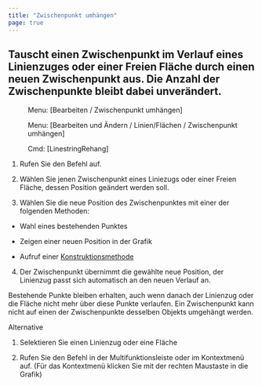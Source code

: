 ```yaml
---
title: "Zwischenpunkt umhängen"
page: true
---
```

## Tauscht einen Zwischenpunkt im Verlauf eines Linienzuges oder einer Freien Fl&#228;che durch einen neuen  Zwischenpunkt aus. Die Anzahl der Zwischenpunkte bleibt dabei unver&#228;ndert.
<GeoMapper> <Menu> Menu: [Bearbeiten / Zwischenpunkt umhängen] </Menu> </GeoMapper>
<GeoDesigner> <Menu> Menu: [Bearbeiten und Ändern / Linien/Flächen / Zwischenpunkt umhängen] </Menu> 
 <Menu> Cmd: [LinestringRehang] </Menu> </GeoDesigner>


1. Rufen Sie den Befehl auf.

2. W&#228;hlen Sie jenen Zwischenpunkt eines Liniezugs oder einer Freien Fl&#228;che, dessen Position ge&#228;ndert werden soll.

3. W&#228;hlen Sie die neue Position des Zwischenpunktes mit einer der folgenden Methoden:

- Wahl eines bestehenden Punktes

- Zeigen einer neuen Position in der Grafik

- Aufruf einer 
[Konstruktionsmethode](../konstruktion/allgemein)



4. Der Zwischenpunkt &#252;bernimmt die gew&#228;hlte neue Position, der Linienzug passt sich automatisch an den neuen Verlauf an. 




<Success>
Bestehende Punkte bleiben erhalten, auch wenn danach der Linienzug oder die Fl&#228;che nicht mehr &#252;ber diese Punkte verlaufen.
</Success>
 
<Success>
Ein Zwischenpunkt kann nicht auf einen der Zwischenpunkte desselben Objekts umgeh&#228;ngt werden.
</Success>
 

Alternative


1. Selektieren Sie einen Linienzug oder eine Fl&#228;che 

2. Rufen Sie den Befehl in der Multifunktionsleiste oder im Kontextmen&#252; auf. (F&#252;r das Kontextmen&#252; klicken Sie mit der rechten Maustaste in die Grafik)




